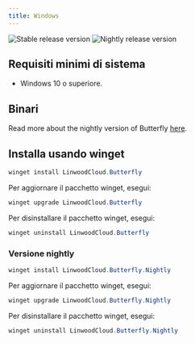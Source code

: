 ```yaml
---
title: Windows
---
```


![Stable release version](https://img.shields.io/badge/dynamic/yaml?color=c4840d&label=Stable&query=%24.version&url=https%3A%2F%2Fraw.githubusercontent.com%2FLinwoodDev%2Fbutterfly%2Fstable%2Fapp%2Fpubspec.yaml&style=for-the-badge)
![Nightly release version](https://img.shields.io/badge/dynamic/yaml?color=f7d28c&label=Nightly&query=%24.version&url=https%3A%2F%2Fraw.githubusercontent.com%2FLinwoodDev%2Fbutterfly%2Fnightly%2Fapp%2Fpubspec.yaml&style=for-the-badge)


## Requisiti minimi di sistema

- Windows 10 o superiore.

## Binari

<Tabs>
<TabItem label="Stable">
  <CardGrid>
    <DownloadButton after="/downloads/post-windows" href="https://github.com/LinwoodDev/butterfly/releases/download/stable/linwood-butterfly-windows-setup-x86_64.exe" title="Setup"/>
    <DownloadButton after="/downloads/post-windows" href="https://github.com/LinwoodDev/butterfly/releases/download/stable/linwood-butterfly-windows-x86_64.zip" title="Portable"/>
  </CardGrid>
</TabItem>
<TabItem label="Nightly">
  <CardGrid>
    <DownloadButton after="/downloads/post-windows" href="https://github.com/LinwoodDev/butterfly/releases/download/nightly/linwood-butterfly-windows-setup-x86_64.exe" title="Setup"/>
    <DownloadButton after="/downloads/post-windows" href="https://github.com/LinwoodDev/butterfly/releases/download/nightly/linwood-butterfly-windows-x86_64.zip" title="Portable"/>
  </CardGrid>
</TabItem>
</Tabs>

Read more about the nightly version of Butterfly [here](/community/nightly).

## Installa usando winget

```powershell
winget install LinwoodCloud.Butterfly
```

Per aggiornare il pacchetto winget, esegui:

```powershell
winget upgrade LinwoodCloud.Butterfly
```

Per disinstallare il pacchetto winget, esegui:

```powershell
winget uninstall LinwoodCloud.Butterfly
```

### Versione nightly

```powershell
winget install LinwoodCloud.Butterfly.Nightly
```

Per aggiornare il pacchetto winget, esegui:

```powershell
winget upgrade LinwoodCloud.Butterfly.Nightly
```

Per disinstallare il pacchetto winget, esegui:

```powershell
winget uninstall LinwoodCloud.Butterfly.Nightly
```
